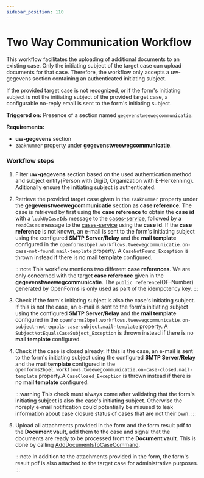 ```yaml
---
sidebar_position: 110
---
```


# Two Way Communication Workflow

This workflow facilitates the uploading of additional documents to an existing case. Only the initiating subject of the target case can upload documents for that case. 
Therefore, the workflow only accepts a uw-gegevens section containing an authenticated initiating subject.

If the provided target case is not recognized, or if the form's initiating subject is not the initiating subject of the provided target case, a configurable no-reply email is sent to the form's initiating subject.

**Triggered on:** Presence of a section named `gegevenstweewegcommunicatie`.

**Requirements:**
- **uw-gegevens** section
- `zaaknummer` property under **gegevenstweewegcommunicatie**.

### Workflow steps
1. Filter **uw-gegevens** section based on the used authentication method and subject entity(Person with DigiD, Organization with E-Herkenning). Aditionally ensure the initiating subject is authenticated.

1. Retrieve the provided target case given in the `zaaknummer` property under the **gegevenstweewegcommunicatie** section as **case reference**. The case is retrieved by first using the **case reference** 
   to obtain the **case id** with a `lookUpCaseIds` message to the [cases-service](.), followed by a `readCases` message to the [cases-service](.) using the **case id**. If the **case reference** is not known, 
   an e-mail is sent to the form's initiating subject using the configured **SMTP Server/Relay** and the **mail template** configured in the `openforms2bpel.workflows.tweewegcommunicatie.on-case-not-found.mail-template` property.
   A `CaseNotFound_Exception` is thrown instead if there is no **mail template** configured.

   :::note
   This workflow mentions two different **case references**. We are only concerned with the target **case reference** given in the **gegevenstweewegcommunicatie**. The `public_reference`(OF-Number) generated by OpenForms
   is only used as part of the idempotency key.
   :::

1. Check if the form's initiating subject is also the case's initiating subject. If this is not the case, an e-mail is sent to the form's initiating subject using the configured **SMTP Server/Relay** and the **mail template** 
   configured in the `openforms2bpel.workflows.tweewegcommunicatie.on-subject-not-equals-case-subject.mail-template` property. A `SubjectNotEqualsCaseSubject_Exception` is thrown instead if there is 
   no **mail template** configured.

1. Check if the case is closed already. If this is the case, an e-mail is sent to the form's initiating subject using the configured **SMTP Server/Relay** and the **mail template** configured in 
   the `openforms2bpel.workflows.tweewegcommunicatie.on-case-closed.mail-template` property.A `CaseClosed_Exception` is thrown instead if there is no **mail template** configured.

   :::warning
      This check must always come after validating that the form's initiating subject is also the case's initiating subject. Otherwise the noreply e-mail notification could potentially be misused to leak information 
      about case closure status of cases that are not their own.
   :::

1. Upload all attachments provided in the form and the form result pdf to the **Document vault**, add them to the case and signal that the documents are ready to be processed from the **Document vault**.
   This is done by calling [AddDocumentsToCaseCommand](.).

   :::note
   In addition to the attachments provided in the form, the form's result pdf is also attached to the target case for administrative purposes.
   :::
